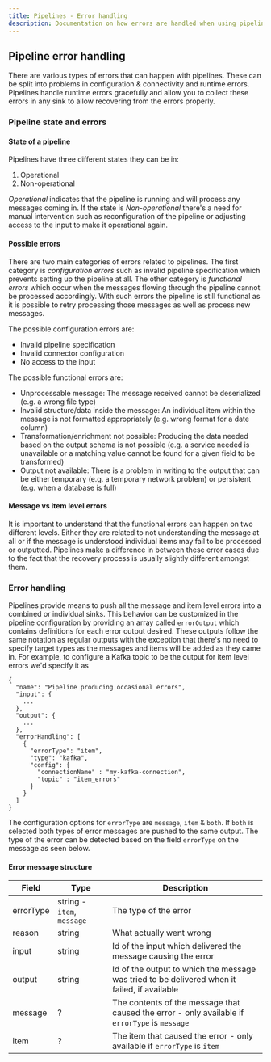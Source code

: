 ```yaml
---
title: Pipelines - Error handling
description: Documentation on how errors are handled when using pipelines
---
```


## Pipeline error handling
There are various types of errors that can happen with pipelines. These can be split into problems in configuration & connectivity and runtime errors. Pipelines handle runtime errors gracefully and allow you to collect these errors in any sink to allow recovering from the errors properly.

### Pipeline state and errors
#### State of a pipeline
Pipelines have three different states they can be in:
1. Operational
2. Non-operational

_Operational_ indicates that the pipeline is running and will process any messages coming in. If the state is _Non-operational_ there's a need for manual intervention such as reconfiguration of the pipeline or adjusting access to the input to make it operational again.

#### Possible errors
There are two main categories of errors related to pipelines. The first category is _configuration errors_ such as invalid pipeline specification which prevents setting up the pipeline at all. The other category is _functional errors_ which occur when the messages flowing through the pipeline cannot be processed accordingly. With such errors the pipeline is still functional as it is possible to retry processing those messages as well as process new messages.

The possible configuration errors are:
- Invalid pipeline specification
- Invalid connector configuration
- No access to the input

The possible functional errors are:
- Unprocessable message: The message received cannot be deserialized (e.g. a wrong file type)
- Invalid structure/data inside the message: An individual item within the message is not formatted appropriately (e.g. wrong format for a date column)
- Transformation/enrichment not possible: Producing the data needed based on the output schema is not possible (e.g. a service needed is unavailable or a matching value cannot be found for a given field to be transformed)
- Output not available: There is a problem in writing to the output that can be either temporary (e.g. a temporary network problem) or persistent (e.g. when a database is full)

#### Message vs item level errors
It is important to understand that the functional errors can happen on two different levels. Either they are related to not understanding the message at all or if the message is understood individual items may fail to be processed or outputted. Pipelines make a difference in between these error cases due to the fact that the recovery process is usually slightly different amongst them.

### Error handling
Pipelines provide means to push all the message and item level errors into a combined or individual sinks. This behavior can be customized in the pipeline configuration by providing an array called `errorOutput` which contains definitions for each error output desired. These outputs follow the same notation as regular outputs with the exception that there's no need to specify target types as the messages and items will be added as they came in. For example, to configure a Kafka topic to be the output for item level errors we'd specify it as

```json5
{
  "name": "Pipeline producing occasional errors",
  "input": {
    ...
  },
  "output": {
    ...
  },
  "errorHandling": [
    {
      "errorType": "item",
      "type": "kafka",
      "config": {
        "connectionName" : "my-kafka-connection",
        "topic" : "item_errors"
      }
    }
  ]
}
```

The configuration options for `errorType` are `message`, `item` & `both`. If `both` is selected both types of error messages are pushed to the same output. The type of the error can be detected based on the field `errorType` on the message as seen below.

#### Error message structure
| Field     | Type                       | Description                                                                                    |
|-----------|----------------------------|------------------------------------------------------------------------------------------------|
| errorType | string - `item`, `message` | The type of the error                                                                          |
| reason    | string                     | What actually went wrong                                                                       |
| input     | string                     | Id of the input which delivered the message causing the error                                  |
| output    | string                     | Id of the output to which the message was tried to be delivered when it failed, if available   |
| message   | ?                          | The contents of the message that caused the error - only available if `errorType` is `message` |
| item      | ?                          | The item that caused the error - only available if `errorType` is `item`                       |
